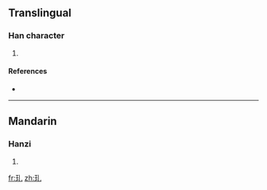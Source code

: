 ==Translingual==

===Han character===
{{Han char|rn=96|rad=玉|as=01|sn=5|four=|canj=一土山 (MGU)}}

# {{defn|Han|sort=玉01}}

====References====
* {{Han ref|kx=0727.040|dkj=20826|hdz=21101.030|uh=738C|ud=29580}}

----

==Mandarin==

===Hanzi===
{{cmn-hanzi|pin=[[chuàn]] ([[chuan4]]), [[qiú]] ([[qiu2]])|wg=ch'uan<sup>4</sup>, ch'iu<sup>2</sup>}}

# {{defn|Mandarin|sort=玉01}}

[[fr:玌]]
[[zh:玌]]